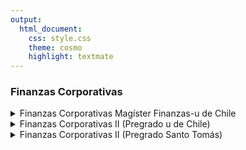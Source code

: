 ```yaml
---
output:
  html_document:
    css: style.css
    theme: cosmo
    highlight: textmate
---
```


### Finanzas Corporativas

<details>
<summary> Finanzas Corporativas Magíster Finanzas-u de Chile </summary>

- [Ayudantía N°1](Ayudantias/Otono 2022/Finanzas Corporativas postgrado u de Chile/A1.pdf)

- [Ayudantía N°2](Ayudantias/Otono 2022/Finanzas Corporativas postgrado u de Chile/A2 (de emergencia).pdf)

- [Ayudantía N°3](Ayudantias/Otono 2022/Finanzas Corporativas postgrado u de Chile/A3.pdf)

</details>

<details>
<summary> Finanzas Corporativas II (Pregrado u de Chile) </summary>

- [Enunciado ayudantía N°1](Ayudantias/Otono 2022/Finanzas II u de Chile/Enunciado A1.pdf)

- [Pauta ayudantía N°1](Ayudantias/Otono 2022/Finanzas II u de Chile/Pauta A1.pdf)

- [Enunciado ayudantía N°2](Ayudantias/Otono 2022/Finanzas II u de Chile/Enunciado A2.pdf)

- [Pauta ayudantía N°2](Ayudantias/Otono 2022/Finanzas II u de Chile/Pauta A2.pdf)

- [Pauta ayudantía N°2 (Excel)](Ayudantias/Otono 2022/Finanzas II u de Chile/Pauta A2.xlsx)

- [Enunciado ayudantía N°3](Ayudantias/Otono 2022/Finanzas II u de Chile/Enunciado A3.pdf)

- [Pauta ayudantía N°3](Ayudantias/Otono 2022/Finanzas II u de Chile/Pauta A3.pdf)

<br>

- [Taller N°1](Ayudantias/Otono 2022/Finanzas II u de Chile/Pauta taller 1.pdf)

- [Taller N°3](Ayudantias/Otono 2022/Finanzas II u de Chile/Pauta taller 3.pdf)

</details>


<details>
<summary> Finanzas Corporativas II (Pregrado Santo Tomás) </summary>

- [Enunciado ayudantía N°1](Ayudantias/Otono 2022/Finanzas Corporativas Santo Tomas/Enunciado A1.pdf)

- [Pauta ayudantía N°1 (excel)](Ayudantias/Otono 2022/Finanzas Corporativas Santo Tomas/Pauta A1.xlsx)

</details>


